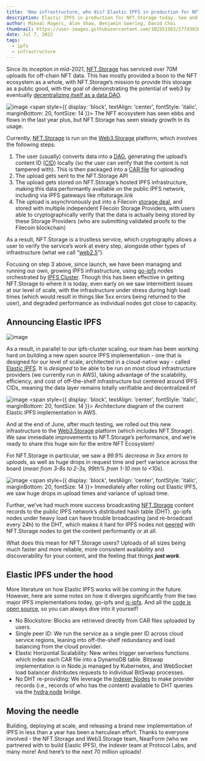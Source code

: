 ```yaml
---
title: 'New infrastructure, who dis? Elastic IPFS in production for NFT.Storage'
description: Elastic IPFS in production for NFT.Storage today. See and feel the difference!
author: Mikeal Rogers, Alan Shaw, Benjamin Goering, David Choi
thumbnail: https://user-images.githubusercontent.com/102551503/177439167-7f94f062-0c4b-4055-b461-7edf24468294.png
date: Jul 7, 2022
tags:
  - ipfs
  - infrastructure
---
```


Since its inception in mid-2021, [NFT.Storage](http://NFT.Storage) has serviced over 70M uploads for off-chain NFT data. This has mostly provided a boon to the NFT ecosystem as a whole, with NFT.Storage’s mission to provide this storage as a public good, with the goal of demonstrating the potential of web3 by eventually [decentralizing itself as a data DAO](https://nft.storage/blog/post/2022-01-20-decentralizing-nft-storage/).

![image](https://user-images.githubusercontent.com/11778450/177436535-4c010006-b9b5-46ba-ac52-375fb5a74e9e.png)
<span style={{ display: 'block', textAlign: 'center', fontStyle: 'italic', marginBottom: 20, fontSize: 14 }}>
  The NFT ecosystem has seen ebbs and flows in the last year plus, but NFT.Storage has seen steady growth in its usage.
</span>

Currently, [NFT.Storage](http://NFT.Storage) is run on the [Web3.Storage](http://Web3.Storage) platform, which involves the following steps:

1. The user (usually) converts data into a [DAG]([https://docs.ipfs.io/concepts/merkle-dag/](https://docs.ipfs.io/concepts/merkle-dag/)), generating the upload’s content ID ([CID](https://docs.ipfs.io/concepts/content-addressing/)) locally (so the user can verify that the content is not tampered with). This is then packaged into a [CAR file](https://ipld.io/specs/transport/car/) for uploading
2. The upload gets sent to the NFT.Storage API
3. The upload gets stored on NFT.Storage’s hosted IPFS infrastructure, making this data performantly available on the public IPFS network, including via IPFS gateways like nftstorage.link
4. The upload is asynchronously put into a Filecoin [storage deal](https://filecoin.io/blog/posts/how-storage-and-retrieval-deals-work-on-filecoin/), and stored with multiple independent Filecoin Storage Providers, with users able to cryptographically verify that the data is actually being stored by these Storage Providers (who are submitting validated proofs to the Filecoin blockchain)

As a result, NFT.Storage is a trustless service, which cryptography allows a user to verify the service’s work at every step, alongside other types of infrastructure (what we call “[web2.5](https://nft.storage/blog/post/2022-02-21-use-web3-to-speed-up-web2/)”).

Focusing on step 3 above, since launch, we have been managing and running our own, growing IPFS infrastructure, using [go-ipfs](https://github.com/ipfs/go-ipfs) nodes orchestrated by [IPFS Cluster](https://ipfscluster.io/). Though this has been effective in getting NFT.Storage to where it is today, even early on we saw intermittent issues at our level of scale, with the infrastructure under stress during high load times (which would result in things like 5xx errors being returned to the user), and degraded performance as individual nodes got close to capacity. 

## Announcing Elastic IPFS

![image](https://user-images.githubusercontent.com/11778450/177436605-d7d2db00-a184-44b1-b1e1-90e7a7f8c010.png)

As a result, in parallel to our ipfs-cluster scaling, our team has been working hard on building a new open source IPFS implementation - one that is designed for our level of scale, architected in a cloud-native way - called [Elastic IPFS](https://github.com/ipfs-elastic-provider). It is *designed* to be able to be run on most cloud infrastructure providers (we currently run in AWS), taking advantage of the scalability, efficiency, and cost of off-the-shelf infrastructure but centered around IPFS CIDs, meaning the data layer remains totally verifiable and decentralized.nf

![image](https://user-images.githubusercontent.com/11778450/177436641-9f8b717d-40dd-4e09-9c09-1ae7feb17792.png)
<span style={{ display: 'block', textAlign: 'center', fontStyle: 'italic', marginBottom: 20, fontSize: 14 }}>
  Architecture diagram of the current Elastic IPFS implementation in AWS.
</span>

And at the end of June, after much testing, we rolled out this new infrastructure to the [Web3.Storage](http://Web3.Storage) platform (which includes NFT.Storage). We saw immediate improvements to NFT.Storage’s performance, and we’re ready to share this huge win for the entire NFT Ecosystem!

For NFT.Storage in particular, we saw a <em>99.9% decrease in 5xx errors to uploads</em>, as well as huge drops in request time and perf variance across the board (<em>mean from 3-8s to 2-3s, 99th% from 1-10 min to \<10s</em>).

![image](https://user-images.githubusercontent.com/11778450/177436680-dd5e7877-ac47-4b55-a187-d05e934ae07e.png)
<span style={{ display: 'block', textAlign: 'center', fontStyle: 'italic', marginBottom: 20, fontSize: 14 }}>
  Immediately after rolling out Elastic IPFS, we saw huge drops in upload times and variance of upload time.
</span>

Further, we’ve had much more success broadcasting [NFT.Storage](http://NFT.Storage) content records to the public IPFS network’s distributed hash table (DHT). go-ipfs nodes under heavy load can have trouble broadcasting (and re-broadcast every 24h)  to the DHT, which makes it hard for IPFS nodes not [peered](https://docs.ipfs.io/how-to/peering-with-content-providers/) with NFT.Storage nodes to get the content performantly or at all.

What does this mean for NFT.Storage users? Uploads of all sizes being much faster and more reliable, more consistent availability and discoverability for your content, and the feeling that things ***just work***.

## Elastic IPFS under the hood

More literature on how Elastic IPFS works will be coming in the future. However, here are some notes on how it diverges significantly from the two major IPFS implementations today, go-ipfs and [js-ipfs](https://js.ipfs.io/). And all the [code is open source](https://github.com/ipfs-elastic-provider), so you can always dive into it yourself!

- No Blockstore: Blocks are retrieved directly from CAR files uploaded by users.
- Single peer ID: We run the service as a single peer ID across cloud service regions, leaning into off-the-shelf redundancy and load balancing from the cloud provider.
- Elastic Horizontal Scalability: New writes trigger serverless functions which index each CAR file into a DynamoDB table. Bitswap implementation is in Node.js managed by Kubernetes, and WebSocket load balancer distributes requests to individual BitSwap processes.
- No DHT re-providing: We leverage the [Indexer Nodes](https://filecoin.io/blog/posts/introducing-the-network-indexer/) to make provider records (i.e., records of who has the content) available to DHT queries via the [hydra node](https://github.com/libp2p/hydra-booster) bridge.

## Moving the needle

Building, deploying at scale, and releasing a brand new implementation of IPFS in less than a year has been a herculean effort. Thanks to everyone involved - the NFT.Storage and Web3.Storage team, NearForm (who we partnered with to build Elastic IPFS), the Indexer team at Protocol Labs, and many more! And here’s to the next 70 million uploads!
